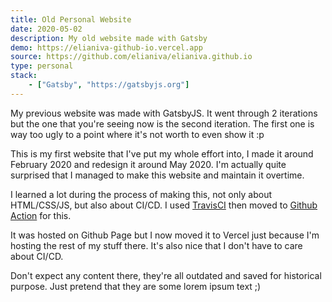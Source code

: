 ```yaml
---
title: Old Personal Website
date: 2020-05-02
description: My old website made with Gatsby
demo: https://elianiva-github-io.vercel.app
source: https://github.com/elianiva/elianiva.github.io
type: personal
stack:
    - ["Gatsby", "https://gatsbyjs.org"]
---
```


My previous website was made with GatsbyJS. It went through 2 iterations but the one that you're seeing now is the second iteration. The first one is way too ugly to a point where it's not worth to even show it :p

This is my first website that I've put my whole effort into, I made it around February 2020 and redesign it around May 2020. I'm actually quite surprised that I managed to make this website and maintain it overtime.

I learned a lot during the process of making this, not only about HTML/CSS/JS, but also about CI/CD. I used [TravisCI](https://travis-ci.org) then moved to [Github Action](https://github.com/features/actions) for this.

It was hosted on Github Page but I now moved it to Vercel just because I'm hosting the rest of my stuff there. It's also nice that I don't have to care about CI/CD.

Don't expect any content there, they're all outdated and saved for historical purpose. Just pretend that they are some lorem ipsum text ;)
